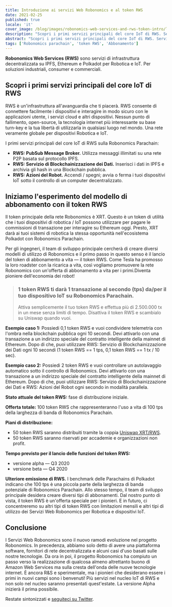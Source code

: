 ```yaml
---
title: Introduzione ai servizi Web Robonomics e al token RWS
date: 2021-02-25
published: true
locale: 'it'
cover_image: /blog/images/robonomics-web-services-and-rws-token-intro/logo.jpeg
description: "Scopri i primi servizi principali del core IoT di RWS. Servizi di infrastruttura decentralizzata su IPFS, Ethereum e Polkadot per Robotica e IoT. Per soluzioni industriali, consumer e commerciali"
abstract: "Scopri i primi servizi principali del core IoT di RWS. Servizi di infrastruttura decentralizzata su IPFS, Ethereum e Polkadot per Robotica e IoT. Per soluzioni industriali, consumer e commerciali"
tags: ['Robonomics parachain', 'token RWS', 'Abbonamento']
---
```


**Robonomics Web Services (RWS)** sono servizi di infrastruttura decentralizzata su IPFS, Ethereum e Polkadot per Robotica e IoT. Per soluzioni industriali, consumer e commerciali.

## Scopri i primi servizi principali del core IoT di RWS
RWS è un'infrastruttura all'avanguardia che ti piacerà. RWS consente di connettere facilmente i dispositivi e interagire in modo sicuro con le applicazioni utente, i servizi cloud e altri dispositivi. Nessun punto di fallimento, open-source, la tecnologia internet più interessante su base turn-key e la tua libertà di utilizzarla in qualsiasi luogo nel mondo. Una rete veramente globale per dispositivi Robotica e IoT.

I primi servizi principali del core IoT di RWS sulla Robonomics Parachain:

* **RWS: PubSub Message Broker.** Utilizza messaggi illimitati su una rete P2P basata sul protocollo IPFS.
* **RWS: Servizio di Blockchainizzazione dei Dati.** Inserisci i dati in IPFS e archivia gli hash in una Blockchain pubblica.
* **RWS: Azioni del Robot.** Accendi / spegni; avvia o ferma i tuoi dispositivi IoT sotto il controllo di un computer decentralizzato.

## Iniziamo l'esperimento del modello di abbonamento con il token RWS
Il token principale della rete Robonomics è XRT. Questo è un token di utilità che i tuoi dispositivi di robotica / IoT possono utilizzare per pagare le commissioni di transazione per interagire su Ethereum oggi. Presto, XRT darà ai tuoi sistemi di robotica la stessa opportunità nell'ecosistema Polkadot con Robonomics Parachain.

Per gli ingegneri, il team di sviluppo principale cercherà di creare diversi modelli di utilizzo di Robonomics e il primo passo in questo senso è il lancio del token di abbonamento a vita — il token RWS. Come Tesla ha promosso la loro roadster con la ricarica a vita, così vogliamo promuovere la rete Robonomics con un'offerta di abbonamento a vita per i primi.Diventa pioniere dell'economia dei robot!

> ### 1 token RWS ti darà 1 transazione al secondo (tps) da/per il tuo dispositivo IoT su Robonomics Parachain.
>
> Attiva semplicemente il tuo token RWS e effettua più di 2.500.000 tx in un mese senza limiti di tempo. Disattiva il token RWS e scambialo su Uniswap quando vuoi.

**Esempio caso 1:** Possiedi 0,1 token RWS e vuoi condividere telemetria con l'ombra nella blockchain pubblica ogni 10 secondi. Devi attivarlo con una transazione a un indirizzo speciale del contratto intelligente della mainnet di Ethereum. Dopo di che, puoi utilizzare RWS: Servizio di Blockchainizzazione dei Dati ogni 10 secondi (1 token RWS == 1 tps, 0,1 token RWS == 1 tx / 10 sec).

**Esempio caso 2:** Possiedi 2 token RWS e vuoi controllare un autolavaggio automatico sotto il controllo di Robonomics. Devi attivarlo con una transazione a un indirizzo speciale del contratto intelligente della mainnet di Ethereum. Dopo di che, puoi utilizzare RWS: Servizio di Blockchainizzazione dei Dati e RWS: Azioni del Robot ogni secondo in modalità parallela.

**Stato attuale del token RWS:** fase di distribuzione iniziale.

**Offerta totale:** 100 token RWS che rappresenteranno l'uso a vita di 100 tps della larghezza di banda di Robonomics Parachain.

**Piani di distribuzione:**
* 50 token RWS saranno distribuiti tramite la coppia [Uniswap XRT/RWS](https://uniswap.info/pair/0x42018a2ff89b6d662b5f746277bd02f0d85f485a).
* 50 token RWS saranno riservati per accademie e organizzazioni non profit.

**Tempo previsto per il lancio delle funzioni del token RWS:**
* versione alpha — Q3 2020
* versione beta — Q4 2020

**Ulteriore emissione di RWS.** I benchmark delle Parachains di Polkadot indicano che 100 tps è una piccola parte della larghezza di banda potenziale di Robonomics Parachain. Allo stesso tempo, il team di sviluppo principale desidera creare diversi tipi di abbonamenti. Dal nostro punto di vista, il token RWS è un'offerta speciale per i pionieri. E in futuro, ci concentreremo su altri tipi di token RWS con limitazioni mensili e altri tipi di utilizzo dei Servizi Web Robonomics per Robotica e dispositivi IoT.

## Conclusione
I Servizi Web Robonomics sono il nuovo ramodi evoluzione nel progetto Robonomics. In precedenza, abbiamo solo detto di avere una piattaforma software, fornitori di rete decentralizzata e alcuni casi d'uso basati sulle nostre tecnologie. Da ora in poi, il progetto Robonomics ha compiuto un passo verso la realizzazione di qualcosa almeno altrettanto buono di Amazon Web Services ma sulla cresta dell'onda delle nuove tecnologie internet. È ancora R&S e sperimentale, ma i pionieri che desiderano essere i primi in nuovi campi sono i benvenuti! Più servizi nel nucleo IoT di RWS e non solo nel nucleo saranno presentati quest'estate. La versione Alpha inizierà il prima possibile.

Restate sintonizzati e [seguiteci su Twitter](https://twitter.com/AIRA_Robonomics).